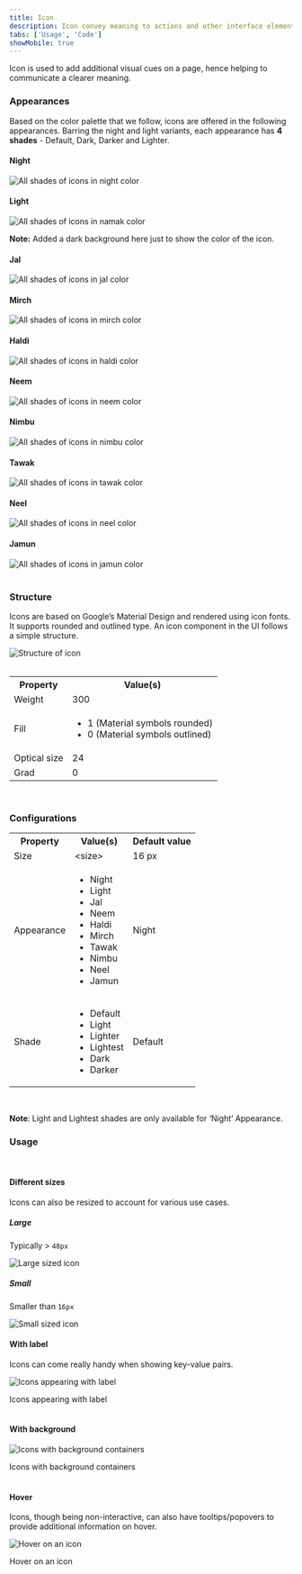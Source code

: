 ```yaml
---
title: Icon
description: Icon convey meaning to actions and other interface elements.
tabs: ['Usage', 'Code']
showMobile: true
---
```


Icon is used to add additional visual cues on a page, hence helping to communicate a clearer meaning.

### Appearances
Based on the color palette that we follow, icons are offered in the following appearances. Barring the night and light variants, each appearance has **4 shades** - Default, Dark, Darker and Lighter.

#### Night
![All shades of icons in night color](./images/icons-2.png)
<br/>

#### Light
![All shades of icons in namak color](./images/icons-3.png)

**Note:** Added a dark background here just to show the color of the icon.
<br/>

#### Jal
![All shades of icons in jal color](./images/jal.png)
<br/>

#### Mirch
![All shades of icons in mirch color](./images/mirch.png)
<br/>

#### Haldi
![All shades of icons in haldi color](./images/haldi.png)
<br/>

#### Neem
![All shades of icons in neem color](./images/neem.png)
<br/>

#### Nimbu
![All shades of icons in nimbu color](./images/nimbu.png)
<br/>

#### Tawak
![All shades of icons in tawak color](./images/tawak.png)
<br/>

#### Neel
![All shades of icons in neel color](./images/neel.png)
<br/>

#### Jamun
![All shades of icons in jamun color](./images/jamun.png)
<br/>
<br/>

### Structure
Icons are based on Google’s Material Design and rendered using icon fonts. It supports rounded and outlined type. An icon component in the UI follows a simple structure.

![Structure of icon](./images/icons-1.png)
<br/>
<br/>

<table style={{width: "100%"}}>
  <tbody>
    <tr>
      <th style={{width:"50%",  textAlign: "left"}}>Property</th>
      <th style={{width:"50%",  textAlign: "left"}}>Value(s)</th>
    </tr>
    <tr style={{verticalAlign: "top"}}>
      <td>Weight</td>
      <td>300</td>
    </tr>
    <tr style={{verticalAlign: "top"}}>
      <td>Fill</td>
      <td>
        <ul>
          <li>1 (Material symbols rounded)</li>
          <li>0 (Material symbols outlined)</li>
        </ul>
      </td>
    </tr>
    <tr style={{verticalAlign: "top"}}>
      <td>Optical size</td>
      <td>24</td>
    </tr>
    <tr style={{verticalAlign: "top"}}>
      <td>Grad</td>
      <td>0</td>
    </tr>
  </tbody>
</table>
<br/>

### Configurations
<table style={{width: "100%"}}>
  <tbody>
    <tr>
      <th style={{width:"33%", textAlign: "left"}}>Property</th>
      <th style={{width:"33%", textAlign: "left"}}>Value(s)</th>
      <th style={{width:"33%", textAlign: "left"}}>Default value</th>
    </tr>
    <tr style={{verticalAlign: "top"}}>
      <td>Size</td>
      <td>&#60;size&#62;</td>
      <td>16 px</td>
    </tr>
    <tr style={{verticalAlign: "top"}}>
      <td>Appearance</td>
      <td>
          <ul>
              <li>Night</li>
              <li>Light</li>
              <li>Jal</li>
              <li>Neem</li>
              <li>Haldi</li>
              <li>Mirch</li>
              <li>Tawak</li>
              <li>Nimbu</li>
              <li>Neel</li>
              <li>Jamun</li>
          </ul>
      </td>
      <td>Night</td>
    </tr>
    <tr style={{verticalAlign: "top"}}>
      <td>Shade</td>
      <td>
          <ul>
              <li>Default</li>
              <li>Light</li>
              <li>Lighter</li>
              <li>Lightest</li>
              <li>Dark</li>
              <li>Darker</li>
          </ul>
      </td>
      <td>Default</td>
    </tr>
  </tbody>
</table>
<br/>

**Note**: Light and Lightest shades are only available for ‘Night’ Appearance.
<br/>

### Usage
<br/>

#### Different sizes
Icons can also be resized to account for various use cases.

##### Large
Typically > `48px`

![Large sized icon](./images/icons-12.png)
<br/>

##### Small
Smaller than `16px`

![Small sized icon](./images/icons-13.png)
<br/>

#### With label
Icons can come really handy when showing key-value pairs.

![Icons appearing with label](./images/icons-14.png)
<Caption> Icons appearing with label </Caption>
<br/>
<br/>

#### With background

![Icons with background containers](./images/icons-15.png)
<Caption> Icons with background containers </Caption>
<br/>
<br/>

#### Hover
Icons, though being non-interactive, can also have tooltips/popovers to provide additional information on hover.

![Hover on an icon](./images/icons-16.png)
<Caption> Hover on an icon </Caption>
<br/>
<br/>